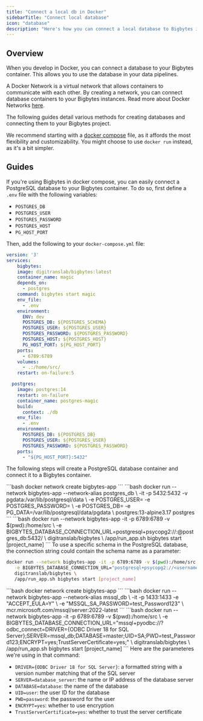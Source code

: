 ```yaml
---
title: "Connect a local db in Docker"
sidebarTitle: "Connect local database"
icon: "database"
description: "Here's how you can connect a local database to Bigbytes in Docker for development."
---
```


## Overview

When you develop in Docker, you can connect a database to your Bigbytes container. This allows you to use the database in your data pipelines.

A Docker Network is a virtual network that allows containers to communicate with each other.
By creating a network, you can connect database containers to your Bigbytes instances.
Read more about Docker Networks [here](https://docs.docker.com/network/).

The following guides detail various methods for creating databases and connecting them to your Bigbytes project.

We recommend starting with a [docker compose](https://docs.docker.com/compose/) file, as it affords the most flexibility and customizability. You might
choose to use `docker run` instead, as it's a bit simpler.

## Guides

<AccordionGroup>
<Accordion title="PostgreSQL - Docker compose" icon="docker">

If you're using Bigbytes in docker compose, you can easily connect a PostgreSQL database to your Bigbytes container. To do so, first define a `.env` file with the following variables:

- `POSTGRES_DB`
- `POSTGRES_USER`
- `POSTGRES_PASSWORD`
- `POSTGRES_HOST`
- `PG_HOST_PORT`

Then, add the following to your `docker-compose.yml` file:

```yaml
version: '3'
services:
    bigbytes:
    image: digitranslab/bigbytes:latest
    container_name: magic
    depends_on:
      - postgres
    command: bigbytes start magic
    env_file:
      - .env
    environment:
      ENV: dev
      POSTGRES_DB: ${POSTGRES_SCHEMA}
      POSTGRES_USER: ${POSTGRES_USER}
      POSTGRES_PASSWORD: ${POSTGRES_PASSWORD}
      POSTGRES_HOST: ${POSTGRES_HOST}
      PG_HOST_PORT: ${PG_HOST_PORT}
    ports:
      - 6789:6789
    volumes:
      - .:/home/src/
    restart: on-failure:5

  postgres:
    image: postgres:14
    restart: on-failure
    container_name: postgres-magic
    build:
      context: ./db
    env_file:
      - .env
    environment:
      POSTGRES_DB: ${POSTGRES_DB}
      POSTGRES_USER: ${POSTGRES_USER}
      POSTGRES_PASSWORD: ${POSTGRES_PASSWORD}
    ports:
      - "${PG_HOST_PORT}:5432"
```
</Accordion>
<Accordion title="PostgreSQL - Docker run" icon="elephant">

The following steps will create a PostgreSQL database container and connect it to a Bigbytes container.

<Steps>
<Step title="Create Docker network">
  ```bash
   docker network create bigbytes-app
   ```
</Step>
<Step title="Start PostgreSQL Docker container">
   ```bash
   docker run --network bigbytes-app --network-alias postgres_db \
      -it -p 5432:5432 -v pgdata:/var/lib/postgresql/data \
      -e POSTGRES_USER=<username> -e POSTGRES_PASSWORD=<password> \
      -e POSTGRES_DB=<database> -e PG_DATA=/var/lib/postgresql/data/pgdata \
      postgres:13-alpine3.17 postgres
   ```
</Step>
<Step title="Launch Bigbytes with `BIGBYTES_DATABASE_CONNECTION_URL`">
```bash
   docker run --network bigbytes-app -it -p 6789:6789 -v $(pwd):/home/src \
      -e BIGBYTES_DATABASE_CONNECTION_URL=postgresql+psycopg2://<username>:<password>@postgres_db:5432/<database> \
      digitranslab/bigbytes \
      /app/run_app.sh bigbytes start [project_name]
   ```
   To use a specific schema in the PostgreSQL database, the connection string could contain the schema name as a parameter:

   ```bash
   docker run --network bigbytes-app -it -p 6789:6789 -v $(pwd):/home/src \
      -e BIGBYTES_DATABASE_CONNECTION_URL="postgresql+psycopg2://<username>:<password>@postgres_db:5432/<database>?options=-c%%20search_path%%3D<schema_name>" \
      digitranslab/bigbytes \
      /app/run_app.sh bigbytes start [project_name]
   ```
</Step>
</Steps>
</Accordion>
<Accordion title="MSSQL - Docker run" icon="microsoft">
<Steps>
<Step title="Create Docker network">
  ```bash
   docker network create bigbytes-app
   ```
</Step>
<Step title="Start MSSQL Docker container">
   ```bash
   docker run --network bigbytes-app --network-alias mssql_db \
   -it -p 1433:1433 -e "ACCEPT_EULA=Y" \
   -e "MSSQL_SA_PASSWORD=test_Password123" \
   mcr.microsoft.com/mssql/server:2022-latest
   ```
</Step>
<Step title="Launch Bigbytes with `BIGBYTES_DATABASE_CONNECTION_URL`">
```bash
   docker run --network bigbytes-app -it -p 6789:6789 -v $(pwd):/home/src \
   -e BIGBYTES_DATABASE_CONNECTION_URL="mssql+pyodbc://?odbc_connect=DRIVER={ODBC Driver 18 for SQL Server};SERVER=mssql_db;DATABASE=master;UID=SA;PWD=test_Password123;ENCRYPT=yes;TrustServerCertificate=yes;" \
   digitranslab/bigbytes \
   /app/run_app.sh bigbytes start [project_name]
   ```
   Here are the parameteres we're using in that command:

   * `DRIVER={ODBC Driver 18 for SQL Server}`: a formatted string with a version number matching that of the SQL server
   * `SERVER=database_server`: the name or IP address of the database server
   * `DATABASE=database`: the name of the database
   * `UID=user`: the user ID for the database
   * `PWD=password`: the password for the user
   * `ENCRYPT=yes`: whether to use encryption
   * `TrustServerCertificate=yes`: whether to trust the server certificate
</Step>
</Steps>
</Accordion>
</AccordionGroup>
